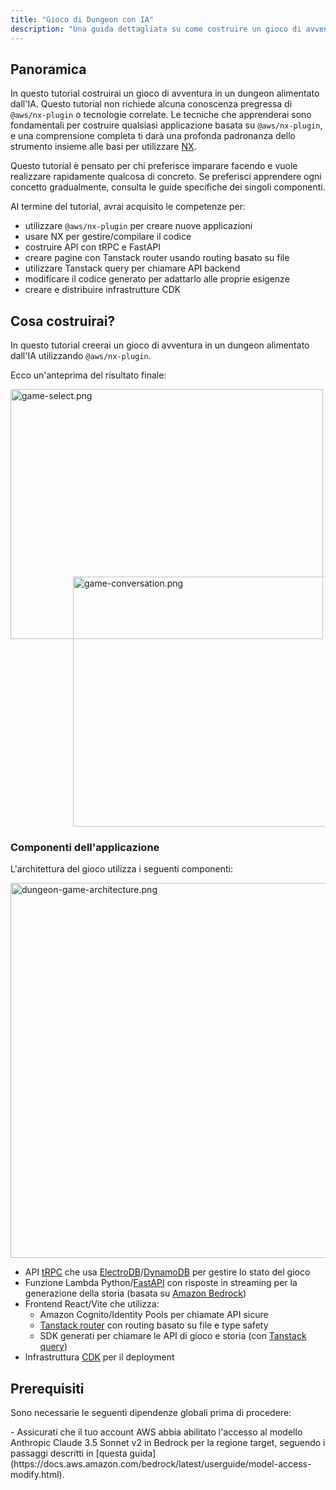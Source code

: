 ```yaml
---
title: "Gioco di Dungeon con IA"
description: "Una guida dettagliata su come costruire un gioco di avventura dungeon basato su IA utilizzando il plugin @aws/nx-plugin."
---
```





## Panoramica

In questo tutorial costruirai un gioco di avventura in un dungeon alimentato dall'IA. Questo tutorial non richiede alcuna conoscenza pregressa di `@aws/nx-plugin` o tecnologie correlate. Le tecniche che apprenderai sono fondamentali per costruire qualsiasi applicazione basata su `@aws/nx-plugin`, e una comprensione completa ti darà una profonda padronanza dello strumento insieme alle basi per utilizzare [NX](https://nx.dev/).

<Aside>Questo tutorial è pensato per chi preferisce imparare facendo e vuole realizzare rapidamente qualcosa di concreto. Se preferisci apprendere ogni concetto gradualmente, consulta le guide specifiche dei singoli componenti.</Aside>

Al termine del tutorial, avrai acquisito le competenze per:

- utilizzare `@aws/nx-plugin` per creare nuove applicazioni
- usare NX per gestire/compilare il codice
- costruire API con tRPC e FastAPI
- creare pagine con Tanstack router usando routing basato su file
- utilizzare Tanstack query per chiamare API backend
- modificare il codice generato per adattarlo alle proprie esigenze
- creare e distribuire infrastrutture CDK

## Cosa costruirai?

In questo tutorial creerai un gioco di avventura in un dungeon alimentato dall'IA utilizzando `@aws/nx-plugin`.

Ecco un'anteprima del risultato finale:

<Image src={gameSelectPng} alt="game-select.png" width="500" height="400" />
<div style="margin-top: -100px; margin-left: 100px;">
<Image src={gameConversationPng} alt="game-conversation.png" width="500" height="400" />
</div>

### Componenti dell'applicazione

L'architettura del gioco utilizza i seguenti componenti:

<Image class="white-bg" src={dungeonAdventureArchitecturePng} alt="dungeon-game-architecture.png" width="800" height="600" />

- API [tRPC](https://trpc.io/) che usa [ElectroDB](https://electrodb.dev/)/[DynamoDB](https://aws.amazon.com/dynamodb/) per gestire lo stato del gioco
- Funzione Lambda Python/[FastAPI](https://fastapi.tiangolo.com/) con risposte in streaming per la generazione della storia (basata su [Amazon Bedrock](https://aws.amazon.com/bedrock/))
- Frontend React/Vite che utilizza:
  - Amazon Cognito/Identity Pools per chiamate API sicure
  - [Tanstack router](https://tanstack.com/router/latest) con routing basato su file e type safety
  - SDK generati per chiamare le API di gioco e storia (con [Tanstack query](https://tanstack.com/query/latest))
- Infrastruttura [CDK](https://docs.aws.amazon.com/cdk/v2/guide/home.html) per il deployment

## Prerequisiti

Sono necessarie le seguenti dipendenze globali prima di procedere:

<Prerequisites />
- Assicurati che il tuo account AWS abbia abilitato l'accesso al modello Anthropic Claude 3.5 Sonnet v2 in Bedrock per la regione target, seguendo i passaggi descritti in [questa guida](https://docs.aws.amazon.com/bedrock/latest/userguide/model-access-modify.html).